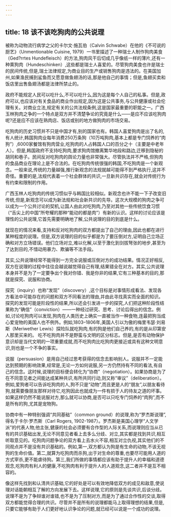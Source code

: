```yaml
---
---
---
```

title: 18 该不该吃狗肉的公共说理
---



被称为动物流行病学之父的卡尔文·施瓦伯（Calvin Schwabe）在他的《不可说的厨艺》（Unmentionable Cuisine, 1979）一书里描述了一种瑞士人制作狗肉美食（Ged?rrtes Hundefleisch）的方法,狗肉风干后切成几乎像纸一样的薄片,还有一种熏狗肉（Hundeschinken）,这些都是瑞士人喜爱的。尽管狗肉美食也许是瑞士的民间传统,但是,瑞士法律规定,为商业目的生产或销售狗肉是违法的。在美国加州,如果渔民捕到鲨鱼而又愿意做鱼翅汤的话,那是他自己的事情；但是,鱼翅买卖和饭店里出售鱼翅汤都是法律所禁止的。

政府不能规定人民可以吃什么,不可以吃什么,因为这是每个人自己的私事。但是,政府可以,也应该对有关食品的商业作出规定,因为这是公共事务,与公共健康或社会伦理有关。对商业立法,规定有关的公共法规条例,这是国家最重要的职能之一。广西玉林狗肉之争的一个特点是双方并不清楚争论的究竟是什么——是应不应该吃狗肉呢?还是应不应该在熟肉店、饭店或别的地方做狗肉的市场交易。

吃狗肉的历史习惯并不只是中国才有,别的国家也有。韩国人喜爱狗肉是出了名的,有人统计,韩国狗肉业每年消费250万条狗（10万吨狗肉,基本上都是专门饲养的“肉狗”）,6000家餐馆有狗肉营业,吃狗肉的人占韩国人口的百分之十（主要是中老年人）。但是,韩国政府不支持吃狗肉,要求狗肉馆撤离繁华地段和路边,迁移到隐秘的胡同和巷子。民间反对吃狗肉的舆论力量也非常强大。尽管执法并不严格,但狗肉的食品商业在理论上是不合法的。在吃狗肉传统很强的韩国,不吃狗肉是一个新观念。一般来说,传统的力量越强,推行新观念的法规就越可能得不到严格执行,这并不奇怪。重要的是,法规代表着一个社会群体的共识,一旦新共识存在,就会对传统行为有约束和限制的作用。

广西玉林人吃狗肉的传统习惯似乎与韩国比较相似。新观念也许不能一下子改变旧传统,但是,新观念可以成为新法规和社会新共识的先导。这次大规模的狗肉之争可以成为一个公共讨论的契机,让国人由此对吃狗肉,乃至对其他一些传统饮食习惯（“舌尖上的中国”所夸耀的那种“能动的都是肉”）有新的认识。这样的讨论应该是理性的公共说理,它首先需要明确地了解,公共说理的目的到底是什么。

就现在的情况来看,支持和反对吃狗肉的双方都提出了自己的理由,因此也都在进行某种程度的说理。但是,双方说理的目的似乎都是为了要压倒对方,证明自己立场正确和对方立场错误。他们立场对立,难以化解,以至于激化到剑拔弩张的地步,甚至为了达到目的,不惜动用暴力、欺骗等不法手段。

其实,公共说理经常不能得到一方完全说服或压倒对方的成功结果。情况正好相反,双方在说理的过程中往往会越说越觉得自己有理,结果错全在对方。其实,公共说理本身并不是为了一定要争出个我对你错、我是你非的结果,它有三种基本的目的,那就是探究、说服和协商。

探究（inquiry）也称“发现”（discovery）,这个目标是对事情形成看法、发现各方看法中可能存在的问题和双方不同看法的理由,并由此寻找真实而全面的知识。探究的发现可能是阶段性的结果,所以还会引发进一步的探究,人们把这种阶段性结果称为“确信”（conviction）——一种经过研究、思考、讨论后得出的信念。例如,讨论吃狗肉可以发现,狗肉在人类历史上确实一直被当作一种食物,连最把狗当成心爱宠物的美国人也不例外。例如,1803–1806年,美国人引以为傲的梅里韦瑟·刘易斯（Meriwether Lewis）探险队就吃狗肉,有的狗是他们自己养的,有的是从印第安人那里买来的。 吃不吃狗肉并不是野蛮与文明的区分标志。但是,是否有动物保护意识却是当代文明的一项重要成就,而不吃狗肉比吃狗肉更接近或具有这种文明意识,则也是一个不争的事实。

说服（persuasion）是用自己经过思考获得的信念去影响别人。说服并不一定能达到预期的影响效果,经常是,无论一方如何说服,另一方仍然持有不同的看法,有自己的信念。这时候,说理的目标便会转化为“协商”（negotiation）。如果协商是为了在不同意见者之间能达成某种共识,有所共同行动,则又称“审议”（deliberation）。例如,爱狗者可以告诉吃狗肉的人,狗不只是“动物”,而且更是人的“朋友”,以朋友看待狗,就需要像朋友那样对待它,吃狗因此也就成为一件有损于人的待友之道的坏事。如果这样仍然不能说服对方,那么就可以协商,是否可以只吃专门饲养的“肉狗”,而不是所有的狗,尤其是宠物狗。

协商中有一种特别强调“共同基础”（common ground）的说理,称为“罗杰斯说理”,得名于卡尔·罗杰斯（Carl Rogers, 1902-1987）。罗杰斯是美国心理学“人文学派”的代表人物,他主张,健康的社会必须要有合作型的人际关系,而说理则应当从已有的共识基础出发,无论不同意见者看上去多么分歧、对立,其实都是找到共识,相互听取意见的。吃狗肉问题争论的双方看上去水火不容,相互对立仇视,其实他们的不同观点并不是没有共识基础的。例如,第一,双方都认为狗是有生命的动物,不该无视狗的生命价值。第二,就算为吃狗肉而杀狗,出于对生命的尊重,也要尽可能用人道的方式宰杀,更不能虐待狗。第三,我们所做的事情都应该有助于提升人的幸福和道德观念,吃狗肉有利人的健康,不吃狗肉有利于提升人的人道观念,这二者并不是互不相容的。

像这样先找到和认清共识基础,它的好处是可以有效地降低双方的成见和敌意,使说理对话能朝相互了解的方向发展下去。这样说理,它的原则是先谈共识,后谈分歧。说理不是为了争辩谁对谁错,也不是为了压制对方,而是为了通过合作性的交谈,取得双方都能觉得合理的共识。尽管并不是所有的说理都能马上取得理想的结果,但是,只要它能够有助于人们更好地认识争论的问题,就已经可以说是一个成功的说理。